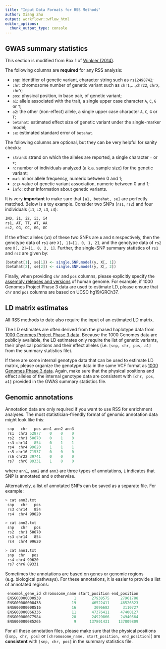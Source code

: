 ```yaml
---
title: "Input Data Formats for RSS Methods"
author: Xiang Zhu
output: workflowr::wflow_html
editor_options:
  chunk_output_type: console
---
```


## GWAS summary statistics

This section is modified from Box 1 of
[Winkler (2014)](https://www.ncbi.nlm.nih.gov/pubmed/24762786).   

The following columns are **required** for any RSS analysis:

- `snp`: identifier of genetic variant, character string such as `rs12498742`; 
- `chr`: chromosome number of genetic variant such as `chr1`,...,`chr22`, `chrX`, `chrY`;
- `pos`: physical position, in base pair, of genetic variant;
- `a1`: allele associated with the trait, a single upper case character `A`, `C`, `G` or `T`;
- `a2`: the other (non-effect) allele, a single upper case character `A`, `C`, `G` or `T`;
- `betahat`: estimated effect size of genetic variant under the single-marker model;
- `se`: estimated standard error of `betahat`.    

The following columns are optional, but they can be very helpful for sanity checks:

- `strand`: strand on which the alleles are reported, a single character `-` or `+`;
- `n`: number of individuals analyzed (a.k.a. sample size) for the genetic variant;
- `maf`: minor allele frequency, numeric between 0 and 1;
- `p`: p-value of genetic variant association, numeric between 0 and 1;
- `info`: other information about genetic variants.

It is very **important** to make sure that `[a1, betahat, se]` are perfectly matched.
Below is a toy example.
Consider two SNPs (`rs1`, `rs2`) and four individuals (`i1`, `i2`, `i3`, `i4`):

```zsh
IND, i1, i2, i3, i4
rs1, AT, TT, AT, AA
rs2, CG, CC, GG, GC 
```

If the effect alleles (`a1`) of these two SNPs are `A` and `G` respectively, then the genotype data of `rs1` are `X[, 1]=[1, 0, 1, 2]`, and the genotype data of `rs2` are `X[, 2]=[1, 0, 2, 1]`. Further, the single-SNP summary statistics of `rs1` and `rs2` are given by:

```r
(betahat[1], se[1]) <- single.SNP.model(y, X[, 1])
(betahat[2], se[2]) <- single.SNP.model(y, X[, 2])
```

Finally, when providing `chr` and `pos` columns, please explicitly specify the [assembly releases and versions](https://genome.ucsc.edu/FAQ/FAQreleases.html) of human genome. For example, if 1000 Genomes Project Phase 3 data are used to estimate LD, please ensure that `chr` and `pos` columns are based on UCSC hg19/GRCh37.   

## LD matrix estimates

All RSS methods to date also require the input of an estimated LD matrix.

The LD estimates are often derived from the phased haplotype data from [1000 Genomes Project Phase 3 data](http://www.internationalgenome.org/data). Because the 1000 Genomes data are publicly available, the LD estimates only require the list of genetic variants, their physical positions and their effect alleles (i.e. `[snp, chr, pos, a1]` from the summary statistics file).

If there are some internal genotype data that can be used to estimate LD matrix, please organize the genotype data in the same VCF format as [1000 Genomes Phase 3 data](ftp://ftp.1000genomes.ebi.ac.uk/vol1/ftp/release/20130502/). Again, make sure that the physical positions and effect alleles of the internal genotype data are consistent with `[chr, pos, a1]` provided in the GWAS summary statistics file.

## Genomic annotations

Annotation data are only required if you want to use RSS for enrichment analyses.
The most statistician-friendly format of genomic annotation data might look like this:

```r
 snp   chr   pos ann1 ann2 ann3
 rs1  chr2 52877    0    0    0
 rs2  chr1 50670    0    1    0
 rs3 chr14   854    0    1    1
 rs4  chr4 99620    1    1    1
 rs5 chr16 71537    0    0    0
 rs6 chr22 39741    0    0    0
 rs7  chr6 89331    1    0    0
```

where `ann1`, `ann2` and `ann3` are three types of annotations, `1` indicates that SNP is annotated and `0` otherwise.

Alternatively, a list of annotated SNPs can be saved as a separate file. For example:

```zsh
> cat ann3.txt
 snp   chr   pos
 rs3 chr14   854
 rs4  chr4 99620

> cat ann2.txt
 snp   chr   pos
 rs2  chr1 50670
 rs3 chr14   854
 rs4  chr4 99620

> cat ann1.txt
 snp  chr   pos
 rs4 chr4 99620
 rs7 chr6 89331
```
Sometimes the annotations are based on genes or genomic regions (e.g. biological pathways). For these annotations, it is easier to provide a list of annotated regions:

```r
 ensembl_gene_id chromosome_name start_position end_position
 ENSG00000000938               1       27938575     27961788
 ENSG00000008438              19       46522411     46526323
 ENSG00000008516              16        3096682      3110727
 ENSG00000066336              11       47376411     47400127
 ENSG00000077984              20       24929866     24940564
 ENSG00000085265               9      137801431    137809809
```

For all these annotation files, please make sure that the physical positions (`[snp, chr, pos]` or `[chromosome_name, start_position, end_position]`) are **consistent** with `[snp, chr, pos]` in the summary statistics file.                   

